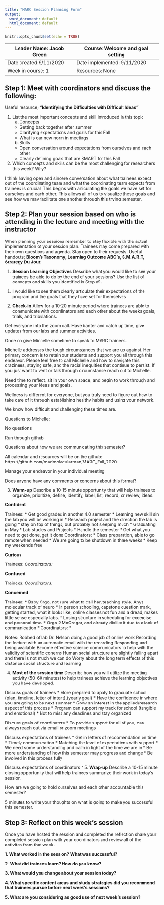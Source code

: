 ```yaml
---
title: "MARC Session Planning Form"
output:
  word_document: default
  html_document: default
---
```


```r
knitr::opts_chunk$set(echo = TRUE)
```

| Leader Name: Jacob Green | Course: Welcome and goal setting |
|--------------------------|----------------------------------|
| Date created:9/11/2020 | Date implemented: 9/11/2020 |
| Week in course: 1 | Resources: None |

## Step 1: Meet with coordinators and discuss the following:
Useful resource; **"Identifying the Difficulties with Difficult Ideas"**

1. List the most important concepts and skill introduced in this topic
    a. Concepts
      * Getting back together after summer
      * Clarifying expectations and goals for this Fall
      * What is our new norm in meetings

    b. Skills
      * Open conversation around expectations from ourselves and each other
      * Clearly defining goals that are SMART for this Fall

2. Which concepts and skills can be the most challenging for researchers this week? Why?

I think having open and sincere conversation about what trainees expect out of the coordinating team and what the coordinating team expects from trainees is crucial. This begins with articulating the goals we have set for ourselves and each other. This allows all of us to visualize these goals and see how we may facilitate one another through this trying semester.

## Step 2: Plan your session based on who is attending in the lecture and meeting with the instructor
When planning your sessions remember to stay flexible with the actual implementation of your session plan. Trainees may come prepared with their own questions and agenda. Stay open to their requests. Useful handouts; **Bloom's Taxonomy, Learning Outcome ABC's, S.M.A.R.T, Strategy Du Jour.**

1. **Session Learning Objectives**
Describe what you would like to see your trainees be able to do by the end of your sessions? Use the list of concepts and skills you identified in Step #1. 

1) I would like to see them clearly articulate their expectations of the program and the goals that they have set for themselves

2. **Check-in**
Allow for a 10-20 minute period where trainees are able to communicate with coordinators and each other about the weeks goals, trials, and tribulations.

Get everyone into the zoom call. Have banter and catch up time, give updates from our labs and summer activities. 

Once on give Michelle sometime to speak to MARC trainees.

Michelle addresses the tough circumstances that we are up against. Her primary concern is to retain our students and support you all through this endeavor. Please feel free to call Michelle and how to navigate this crazinees, staying safe, and the racial inequities that continue to persist. If you just want to vent or talk through circumstance reach out to Michelle.

Need time to reflect, sit in your own space, and begin to work through and processing your ideas and goals.

Wellness is different for everyone, but you truly need to figure out how to take care of it through establishing healthy habits and using your network.

We know how difficult and challenging these times are.

Questions to Michelle: 

No questions

Run through github

Questions about how we are communicating this semester?

All calendar and resources will be on the github: https://github.com/madmolecularman/MARC_Fall_2020

Manage your endeavor in your individual meeting

Does anyone have any comments or concerns about this format?

3. **Warm-up**
Describe a 10-15 minute opportunity that will help trainees to organize, prioritize, define, identify, label, list, record, or review, ideas.

**Confident**

Trainees:
  * Get good grades in another 4.0 semester
  * Learning new skill sin the lab you will be working in
  * Research project and the direction the lab is going 
  * stay on top of things, but probably not sleeping much
  * Graduating in May
  * Lab studies and Projects
  * Handle the semester
  * Get what you need to get done, get it done
Coordinators:
  * Class preparation, able to go remote when needed
  * We are going to be shutdown in three weeks
  * Keep my weekends free

**Curious** 

Trainees:
  *
Coordinators:
  * 

**Confused**

Trainees:
  *
Coordinators:
  * 

**Concerned**

Trainees:
  * Baby Orgo, not sure what to call her, teaching style. Anya molecular track of neuro
  * In person schooling, capstone question mark, getting started, what it looks like, online classes not fun and a dread, makes little sense especially labs. 
  * Losing structure in scheduling for excercise and personal time. 
  * Orgo 2 McGregor, and already dislike it due to a lack of communication
  * 
Coordinators:
  * 

Notes: 
Robbed of lab
Dr. Nelson doing a good job of online work
Recording the lecture with an automatic email with the recording
Responding and being available
Become effective science communicators to help with the validity of scientific conerns
Human social structure are slightly falling apart and there is not much we can do
Worry about the long term effects of this distance social structure and learning


4. **Most of the session time**
Describe how you will utilize the meeting activity (50-60 minutes) to help trainees achieve the learning objectives you have developed.

Discuss goals of trainees
  * More prepared to apply to graduate school (plan, timeline, letter of intent),(yearly goal)
  * Have the confidence in where you are going to be next summer
  * Grow an interest in the applied/research aspect of this process
  * Program can support my track for school (tangible and emotional)
  * Not to miss any deadlines and stay organized
  
Discuss goals of coordinators
  * To provide support for all of you, can always reach out via email or zoom meetings

Discuss expectations of trainees
  * Get in letters of reccomendation on time
  * Timely communication
  * Matching the level of expectations with support
  * We need some understanding and calm in light of the time we are in
  * Be more understanding of how this semester may progress and change
  * Be involved in this process fully 

Discuss expectations of coordinators
  * 
5. **Wrap-up**
Describe a 10-15 minute closing opportunity that will help trainees summarize their work in today's session. 

How are we going to hold ourselves and each other accountable this semester?

5 minutes to write your thoughts on what is going to make you successful this semester. 

## Step 3: Reflect on this week's session
Once you have hosted the session and completed the reflection share your completed session plan with your coordinators and review all of the activites from that week.

**1. What worked in the session? What was successful?**

**2. What did trainees learn? How do you know?**

**3. What would you change about your session today?**

**4. What specific content areas and study strategies did you recommend that trainees pursue before next week's sessions?**

**5. What are you considering as good use of next week's session?**

